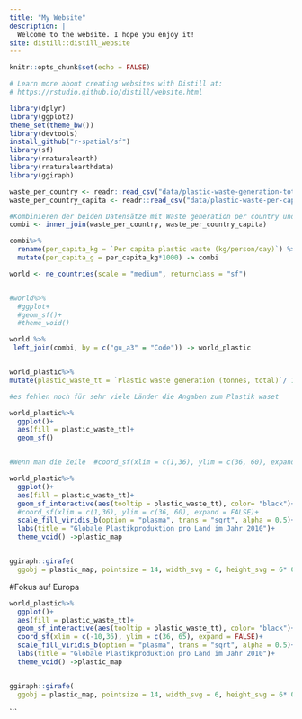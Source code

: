 ```yaml
---
title: "My Website"
description: |
  Welcome to the website. I hope you enjoy it!
site: distill::distill_website
---
```


```r
knitr::opts_chunk$set(echo = FALSE)

# Learn more about creating websites with Distill at:
# https://rstudio.github.io/distill/website.html

library(dplyr)
library(ggplot2)
theme_set(theme_bw())
library(devtools)
install_github("r-spatial/sf")
library(sf)
library(rnaturalearth)
library(rnaturalearthdata)
library(ggiraph)
```

```r
waste_per_country <- readr::read_csv("data/plastic-waste-generation-total.csv")
waste_per_country_capita <- readr::read_csv("data/plastic-waste-per-capita.csv")

#Kombinieren der beiden Datensätze mit Waste generation per country und per capita waste per country
combi <- inner_join(waste_per_country, waste_per_country_capita)

combi%>% 
  rename(per_capita_kg = `Per capita plastic waste (kg/person/day)`) %>%
  mutate(per_capita_g = per_capita_kg*1000) -> combi
```
```r
world <- ne_countries(scale = "medium", returnclass = "sf")


#world%>%
  #ggplot+
  #geom_sf()+
  #theme_void()

world %>% 
 left_join(combi, by = c("gu_a3" = "Code")) -> world_plastic


world_plastic%>%
mutate(plastic_waste_tt = `Plastic waste generation (tonnes, total)`/ 1000)->world_plastic

#es fehlen noch für sehr viele Länder die Angaben zum Plastik waset

world_plastic%>% 
  ggplot()+
  aes(fill = plastic_waste_tt)+
  geom_sf() 


#Wenn man die Zeile  #coord_sf(xlim = c(1,36), ylim = c(36, 60), expand = FALSE)+ rauslöscht, dann ist es rausgezoomt und so rein 

world_plastic%>% 
  ggplot()+
  aes(fill = plastic_waste_tt)+
  geom_sf_interactive(aes(tooltip = plastic_waste_tt), color= "black")+
  #coord_sf(xlim = c(1,36), ylim = c(36, 60), expand = FALSE)+
  scale_fill_viridis_b(option = "plasma", trans = "sqrt", alpha = 0.5)+
  labs(title = "Globale Plastikproduktion pro Land im Jahr 2010")+
  theme_void() ->plastic_map 


ggiraph::girafe(
  ggobj = plastic_map, pointsize = 14, width_svg = 6, height_svg = 6* 0.618)

```

#Fokus auf Europa
```r
world_plastic%>% 
  ggplot()+
  aes(fill = plastic_waste_tt)+
  geom_sf_interactive(aes(tooltip = plastic_waste_tt), color= "black")+
  coord_sf(xlim = c(-10,36), ylim = c(36, 65), expand = FALSE)+
  scale_fill_viridis_b(option = "plasma", trans = "sqrt", alpha = 0.5)+
  labs(title = "Globale Plastikproduktion pro Land im Jahr 2010")+
  theme_void() ->plastic_map 


ggiraph::girafe(
  ggobj = plastic_map, pointsize = 14, width_svg = 6, height_svg = 6* 0.618)

```
```

